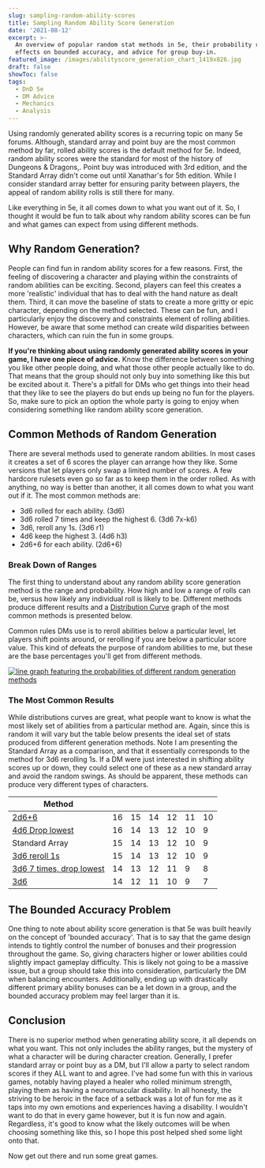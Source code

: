 ```yaml
---
slug: sampling-random-ability-scores
title: Sampling Random Ability Score Generation
date: '2021-08-12'
excerpt: >-
  An overview of popular random stat methods in 5e, their probability ranges,
  effects on bounded accuracy, and advice for group buy-in.
featured_image: /images/abilityscore_generation_chart_1419x826.jpg
draft: false
showToc: false
tags:
  - DnD 5e
  - DM Advice
  - Mechanics
  - Analysis
---
```


Using randomly generated ability scores is a recurring topic on many 5e forums. Although, standard array and point buy are the most common method by far, rolled ability scores is the default method for 5e. Indeed, random ability scores were the standard for most of the history of Dungeons & Dragons,. Point buy was introduced with 3rd edition, and the Standard Array didn't come out until Xanathar's for 5th edition. While I consider standard array better for ensuring parity between players, the appeal of random ability rolls is still there for many.

Like everything in 5e, it all comes down to what you want out of it.  So, I thought it would be fun to talk about why random ability scores can be fun and what games can expect from using different methods. 

## Why Random Generation?
People can find fun in random ability scores for a few reasons. First, the feeling of discovering a character and playing within the constraints of random abilities can be exciting.  Second, players can feel this creates a more 'realistic' individual that has to deal with the hand nature as dealt them. Third, it can move the baseline of stats to create a more gritty or epic character, depending on the method selected. These can be fun, and I particularly enjoy the discovery and constraints element of rolling abilities. However, be aware that some method can create wild disparities between characters, which can ruin the fun in some groups.

**If you're thinking about using randomly generated ability scores in your game, I have one piece of advice.** Know the difference between something you like other people doing, and what those other people actually like to do. That means that the group should not only buy into something like this but be excited about it. There's a pitfall for DMs who get things into their head that they like to see the players do but ends up being no fun for the players. So, make sure to pick an option the whole party is going to enjoy when considering something like random ability score generation.

## Common Methods of Random Generation

There are several methods used to generate random abilities.  In most cases it creates a set of 6 scores the player can arrange how they like. Some versions that let players only swap a limited number of scores. A few hardcore rulesets even go so far as to keep them in the order rolled. As with anything, no way is better than another, it all comes down to what you want out if it. The most common methods are:

* 3d6 rolled for each ability. (3d6)
* 3d6 rolled 7 times and keep the highest 6. (3d6 7x-k6)
* 3d6, reroll any 1s. (3d6 r1)
* 4d6 keep the highest 3. (4d6 h3)
* 2d6+6 for each ability. (2d6+6)

### Break Down of Ranges

The first thing to understand about any random ability score generation method is the range and probability. How high and low a range of rolls can be, versus how likely any individual roll is likely to be.  Different methods produce different results and a [Distribution Curve](https://anydice.com/program/237f0) graph of the most common methods is presented below.

Common rules DMs use is to reroll abilities below a particular level, let players shift points around, or rerolling if you are below a particular score value. This kind of defeats the purpose of random abilities to me, but these are the base percentages you'll get from different methods.

[![line graph featuring the probabilities of different random generation methods](/images/abilityscore_generation_chart_1419x826.jpg)](https://anydice.com/program/237f0)

### The Most Common Results

While distributions curves are great, what people want to know is what the most likely set of abilities from a particular method are.  Again, since this is random it will vary but the table below presents the ideal set of stats produced from different generation methods.  Note I am presenting the Standard Array as a comparison, and that it essentially corresponds to the method for 3d6 rerolling 1s.  If a DM were just interested in shifting ability scores up or down, they could select one of these as a new standard array and avoid the random swings.  As should be apparent, these methods can produce very different types of characters.

| Method         |    |    |    |    |    |    |
| -------------- | -- | -- | -- | -- | -- | -- |
| [2d6+6](https://anydice.com/program/237f7)        | 16 | 15 | 14 | 12 | 11 | 10 |
| [4d6 Drop lowest](https://anydice.com/program/237f6)   | 16 | 14 | 13 | 12 | 10 | 9  |
| Standard Array | 15 | 14 | 13 | 12 | 10 | 9  |
| [3d6 reroll 1s](https://anydice.com/program/237f4)  | 15 | 14 | 13 | 12 | 10 | 9  |
| [3d6 7 times, drop lowest](https://anydice.com/program/237f5)    | 14 | 13 | 12 | 11 | 9  | 8  |
| [3d6](https://anydice.com/program/237f3)           | 14 | 12 | 11 | 10 | 9  | 7  |


## The Bounded Accuracy Problem
One thing to note about ability score generation is that 5e was built heavily on the concept of 'bounded accuracy'. That is to say that the game design intends to tightly control the number of bonuses and their progression throughout the game.  So, giving characters higher or lower abilities could slightly impact gameplay difficulty. This is likely not going to be a massive issue, but a group should take this into consideration, particularly the DM when balancing encounters.  Additionally, ending up with drastically different primary ability bonuses can be a let down in a group, and the bounded accuracy problem may feel larger than it is.

## Conclusion
There is no superior method when generating ability score, it all depends on what you want.  This not only includes the ability ranges, but the mystery of what a character will be during character creation.  Generally, I prefer standard array or point buy as a DM, but I'll allow a party to select random scores if they ALL want to and agree.  I've had some fun with this in various games, notably having played a healer who rolled minimum strength, playing them as having a neuromuscular disability.  In all honesty, the striving to be heroic in the face of a setback was a lot of fun for me as it taps into my own emotions and experiences having a disability. I wouldn't want to do that in every game however, but it is fun now and again.  Regardless, it's good to know what the likely outcomes will be when choosing something like this, so I hope this post helped shed some light onto that.

Now get out there and run some great games.
